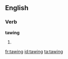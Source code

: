 ==English==

===Verb===
'''tawing'''

# {{present participle of|[[taw]]}}

[[fr:tawing]]
[[id:tawing]]
[[ta:tawing]]